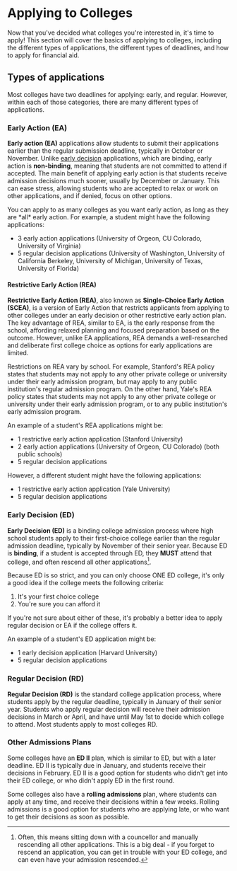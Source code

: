 
# Applying to Colleges

Now that you've decided what colleges you're interested in, it's time to apply! This section will cover the basics of applying to colleges, including the different types of applications, the different types of deadlines, and how to apply for financial aid.

## Types of applications

Most colleges have two deadlines for applying: early, and regular. However, within each of those categories, there are many different types of applications.

### Early Action (EA)

**Early action (EA)** applications allow students to submit their applications earlier than the regular submission deadline, typically in October or November. Unlike [early decision](#early-decision-ed) applications, which are binding, early action is **non-binding**, meaning that students are not committed to attend if accepted. The main benefit of applying early action is that students receive admission decisions much sooner, usually by December or January. This can ease stress, allowing students who are accepted to relax or work on other applications, and if denied, focus on other options.

<Callout>
You can apply to as many colleges as you want early action, as long as they are *all* early action. For example, a student might have the following applications:

- 3 early action applications (University of Orgeon, CU Colorado, University of Virginia)
- 5 regular decision applications (University of Washington, University of California Berkeley, University of Michigan, University of Texas, University of Florida)
</Callout>

#### Restrictive Early Action (REA)

**Restrictive Early Action (REA)**, also known as **Single-Choice Early Action (SCEA)**, is a version of Early Action that restricts applicants from applying to other colleges under an early decision or other restrictive early action plan. The key advantage of REA, similar to EA, is the early response from the school, affording relaxed planning and focused preparation based on the outcome. However, unlike EA applications, REA demands a well-researched and deliberate first college choice as options for early applications are limited.

Restrictions on REA vary by school. For example, Stanford's REA policy states that students may not apply to any other private college or university under their early admission program, but may apply to any public institution's regular admission program. On the other hand, Yale's REA policy states that students may not apply to any other private college or university under their early admission program, or to any public institution's early admission program.

<Callout>
An example of a student's REA applications might be:

- 1 restrictive early action application (Stanford University)
- 2 early action applications (University of Orgeon, CU Colorado) (both public schools)
- 5 regular decision applications

However, a different student might have the following applications:

- 1 restrictive early action application (Yale University)
- 5 regular decision applications
</Callout>

### Early Decision (ED)

**Early Decision (ED)** is a binding college admission process where high school students apply to their first-choice college earlier than the regular admission deadline, typically by November of their senior year. Because ED is **binding**, if a student is accepted through ED, they **MUST** attend that college, and often rescend all other applications[^1].

Because ED is so strict, and you can only choose ONE ED college, it's only a good idea if the college meets the following criteria:

1. It's your first choice college
2. You're sure you can afford it

If you're not sure about either of these, it's probably a better idea to apply regular decision or EA if the college offers it.

<Callout>
An example of a student's ED application might be:

- 1 early decision application (Harvard University)
- 5 regular decision applications
</Callout>

### Regular Decision (RD)

**Regular Decision (RD)** is the standard college application process, where students apply by the regular deadline, typically in January of their senior year. Students who apply regular decision will receive their admission decisions in March or April, and have until May 1st to decide which college to attend. Most students apply to most colleges RD.

### Other Admissions Plans

Some colleges have an **ED II** plan, which is similar to ED, but with a later deadline. ED II is typically due in January, and students receive their decisions in February. ED II is a good option for students who didn't get into their ED college, or who didn't apply ED in the first round.

Some colleges also have a **rolling admissions** plan, where students can apply at any time, and receive their decisions within a few weeks. Rolling admissions is a good option for students who are applying late, or who want to get their decisions as soon as possible.

[^1]: Often, this means sitting down with a councellor and manually rescending all other applications. This is a big deal - if you forget to rescend an application, you can get in trouble with your ED college, and can even have your admission rescended.

